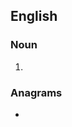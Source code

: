 ==English==

===Noun===
{{head|en|noun plural form}}

# {{plural of|outie|lang=en}}

===Anagrams===
* {{anagrams|en|soutie}}